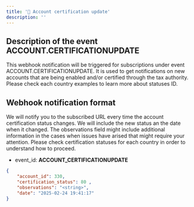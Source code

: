```yaml
---
title: '📨 Account certification update'
description: ''
---
```

## Description of the event ACCOUNT.CERTIFICATIONUPDATE

This webhook notification will be triggered for subscriptions under event ACCOUNT.CERTIFICATIONUPDATE.
It is used to get notifications on new accounts that are being enabled and/or certified through the tax authority.
Please check each country examples to learn more about statuses ID.

## Webhook notification format

We will notify you to the subscribed URL every time the account certification status changes. We will include the new status an the date when it changed.
The observations field might include additional information in the cases when issues have arised that might require your attention.
Please check certification statuses for each country in order to understand how to proceed.

- event_id: **ACCOUNT_CERTIFICATIONUPDATE**
```json
{
    "account_id": 330,
    "certification_status": 80 ,
    "observations": "<string>",
    "date": "2025-02-24 19:41:17"
}
```